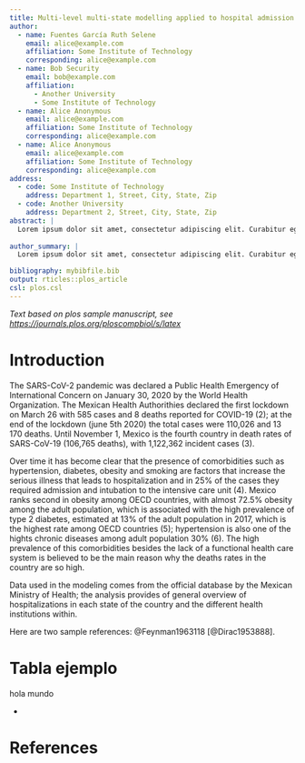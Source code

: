 ```yaml
---
title: Multi-level multi-state modelling applied to hospital admission in mexican patients with COVID-19
author:
  - name: Fuentes García Ruth Selene
    email: alice@example.com
    affiliation: Some Institute of Technology
    corresponding: alice@example.com
  - name: Bob Security
    email: bob@example.com
    affiliation: 
      - Another University
      - Some Institute of Technology
  - name: Alice Anonymous
    email: alice@example.com
    affiliation: Some Institute of Technology
    corresponding: alice@example.com
  - name: Alice Anonymous
    email: alice@example.com
    affiliation: Some Institute of Technology
    corresponding: alice@example.com
address:
  - code: Some Institute of Technology
    address: Department 1, Street, City, State, Zip
  - code: Another University
    address: Department 2, Street, City, State, Zip
abstract: |
  Lorem ipsum dolor sit amet, consectetur adipiscing elit. Curabitur eget porta erat. Morbi consectetur est vel gravida pretium. Suspendisse ut dui eu ante cursus gravida non sed sem. Nullam sapien tellus, commodo id velit id, eleifend volutpat quam. Phasellus mauris velit, dapibus finibus elementum vel, pulvinar non tellus. Nunc pellentesque pretium diam, quis maximus dolor faucibus id. Nunc convallis sodales ante, ut ullamcorper est egestas vitae. Nam sit amet enim ultrices, ultrices elit pulvinar, volutpat risus.
  
author_summary: |
  Lorem ipsum dolor sit amet, consectetur adipiscing elit. Curabitur eget porta erat. Morbi consectetur est vel gravida pretium. Suspendisse ut dui eu ante cursus gravida non sed sem. Nullam sapien tellus, commodo id velit id, eleifend volutpat quam. Phasellus mauris velit, dapibus finibus elementum vel, pulvinar non tellus. Nunc pellentesque pretium diam, quis maximus dolor faucibus id. Nunc convallis sodales ante, ut ullamcorper est egestas vitae. Nam sit amet enim ultrices, ultrices elit pulvinar, volutpat risus.

bibliography: mybibfile.bib
output: rticles::plos_article
csl: plos.csl
---
```


_Text based on plos sample manuscript, see <https://journals.plos.org/ploscompbiol/s/latex>_

# Introduction

The SARS-CoV-2 pandemic was declared a Public Health Emergency of International Concern on January 30, 2020 by the World Health Organization.
The Mexican Health Authorithies declared the first lockdown on March 26 with 585 cases and 8 deaths reported for COVID-19 (2); at the end of 
the lockdown (june 5th 2020) the total cases were 110,026 and 13 170 deaths. Until November 1, Mexico is the fourth country in death rates of
SARS-CoV-19 (106,765 deaths), with 1,122,362 incident cases (3).

Over time it has become clear that the presence of comorbidities such as hypertension, diabetes, obesity and smoking are factors that increase 
the serious illness that leads to hospitalization and in 25% of the cases they required admission and intubation to the intensive care unit (4).
Mexico ranks second in obesity among OECD countries, with almost 72.5% obesity among the adult population, which is associated with the high 
prevalence of type 2 diabetes, estimated at 13% of the adult population in 2017, which is the highest rate among OECD countries (5); hypertension
is also one of the hights chronic diseases among adult population 30% (6). The high prevalence of this comorbidities besides the lack of a 
functional health care system is believed to be the main reason why the deaths rates in the country are so high.

Data used in the modeling comes from the official database by the Mexican Ministry of Health; the analysis provides of general overview of 
hospitalizations in each state of the country and the different health institutions within.


Here are two sample references: @Feynman1963118 [@Dirac1953888].

# Tabla ejemplo

hola mundo

-

# References {#references .unnumbered}
